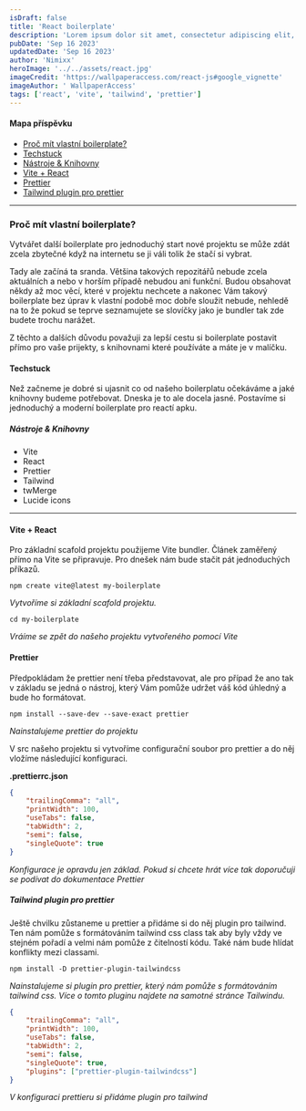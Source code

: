 ```yaml
---
isDraft: false
title: 'React boilerplate'
description: 'Lorem ipsum dolor sit amet, consectetur adipiscing elit, sed do eiusmod tempor incididunt ut labore et dolore magna aliqua. Vitae ultricies leo integer malesuada nunc vel risus commodo viverra. Adipiscing enim eu turpis egestas pretium. Euismod elementum nisi quis eleifend quam'
pubDate: 'Sep 16 2023'
updatedDate: 'Sep 16 2023'
author: 'Nimixx'
heroImage: '../../assets/react.jpg'
imageCredit: 'https://wallpaperaccess.com/react-js#google_vignette'
imageAuthor: ' WallpaperAccess'
tags: ['react', 'vite', 'tailwind', 'prettier']
---
```



#### Mapa příspěvku

- [Proč mít vlastní boilerplate?](#proč-mít-vlastní-boilerplate)
- [Techstuck](#techstuck)
- [Nástroje & Knihovny](#nástroje--knihovny)
- [Vite + React](#vite--react)
- [Prettier](#prettier)
- [Tailwind plugin pro prettier](#tailwind-plugin-pro-prettier)

---

### Proč mít vlastní boilerplate?

Vytvářet další boilerplate pro jednoduchý start nové projektu se může zdát zcela zbytečné když na internetu se ji váli tolik že stačí si vybrat.

Tady ale začíná ta sranda. Většina takových repozitářů nebude zcela aktuálních a nebo v horším případě nebudou ani funkční. Budou obsahovat někdy až moc věcí, které v projektu nechcete a nakonec Vám takový boilerplate bez úprav k vlastní podobě moc dobře sloužit nebude, nehledě na to že pokud se teprve seznamujete se slovíčky jako je bundler tak zde budete trochu narážet.

Z těchto a dalších důvodu považuji za lepší cestu si boilerplate postavit přímo pro vaše prijekty, s knihovnami které používáte a máte je v malíčku.

#### Techstuck

Než začneme je dobré si ujasnit co od našeho boilerplatu očekáváme a jaké knihovny budeme potřebovat. Dneska je to ale docela jasné. Postavíme si jednoduchý a moderní boilerplate pro reactí apku.

##### Nástroje & Knihovny

- Vite
- React
- Prettier
- Tailwind
- twMerge
- Lucide icons

---

#### Vite + React

Pro základní scafold projektu použijeme Vite bundler. Článek zaměřený přímo na Vite se připravuje. Pro dnešek nám bude stačit pát jednoduchých příkazů.

```console
npm create vite@latest my-boilerplate
```

_Vytvoříme si základní scafold projektu._

```console
cd my-boilerplate
```

_Vráíme se zpět do našeho projektu vytvořeného pomocí Vite_

#### Prettier

Předpokládam že prettier není třeba představovat, ale pro případ že ano tak v základu se jedná o nástroj, který Vám pomůže udržet váš kód úhledný a bude ho formátovat.

```console
npm install --save-dev --save-exact prettier
```

_Nainstalujeme prettier do projektu_

V src našeho projektu si vytvoříme configurační soubor pro prettier a do něj vložíme následující konfiguraci.

**.prettierrc.json**

```json
{
	"trailingComma": "all",
	"printWidth": 100,
	"useTabs": false,
	"tabWidth": 2,
	"semi": false,
	"singleQuote": true
}
```

_Konfigurace je opravdu jen základ. Pokud si chcete hrát více tak doporučuji se podívat do dokumentace <HyperLink target="_blank" href="https://prettier.io/docs/en/">Prettier</HyperLink>_

##### Tailwind plugin pro prettier

Ještě chvilku zůstaneme u prettier a přidáme si do něj plugin pro tailwind. Ten nám pomůže s formátováním tailwind css class tak aby byly vždy ve stejném pořadí a velmi nám pomůže z čitelností kódu. Také nám bude hlídat konflikty mezi classami.

```console
npm install -D prettier-plugin-tailwindcss
```

_Nainstalujeme si plugin pro prettier, který nám pomůže s formátováním tailwind css.
Více o tomto pluginu najdete na samotné stránce <HyperLink target="_blank" href="https://tailwindcss.com/blog/automatic-class-sorting-with-prettier">Tailwindu</HyperLink>._

```json
{
	"trailingComma": "all",
	"printWidth": 100,
	"useTabs": false,
	"tabWidth": 2,
	"semi": false,
	"singleQuote": true,
	"plugins": ["prettier-plugin-tailwindcss"]
}
```

_V konfiguraci prettieru si přidáme plugin pro tailwind_
